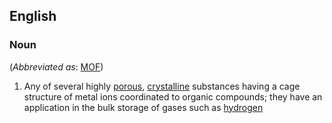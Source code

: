 ==English==

===Noun===
{{wikipedia|Metal-Organic Framework}}
{{en-noun|head=[[metal]]-[[organic]] [[framework]]}} (''Abbreviated as'': [[MOF]])

# {{context|chemistry|lang=en}} Any of several highly [[porous]], [[crystalline]] substances having a cage structure of metal ions coordinated to organic compounds; they have an application in the bulk storage of gases such as [[hydrogen]]